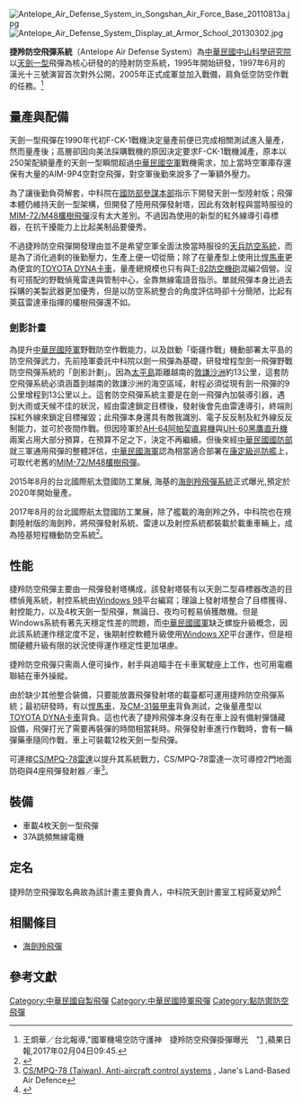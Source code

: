{{擴充|time=2015-01-23T10:28:05+00:00}}
[[File:Antelope_Air_Defense_System_in_Songshan_Air_Force_Base_20110813a.jpg|thumb]]
[[File:Antelope_Air_Defense_System_Display_at_Armor_School_20130302.jpg|thumb]]

'''捷羚防空飛彈系統'''（Antelope Air Defense System）為[[中華民國|中華民國]][[中山科學研究院|中山科學研究院]]以[[天劍一型|天劍一型]]飛彈為核心研發的的陸射防空系統，1995年開始研發，1997年6月的漢光十三號演習首次對外公開，2005年正式成軍並加入戰備，肩負低空防空作戰的任務。<ref>王烱華／台北報導,"國軍機場空防守護神　捷羚防空飛彈掛彈曝光　"[http://www.appledaily.com.tw/realtimenews/article/politics/20170204/1047087/] {{Wayback|url=http://www.appledaily.com.tw/realtimenews/article/politics/20170204/1047087/ |date=20170206133311 }},蘋果日報,2017年02月04日09:45.</ref>

== 量產與配備 ==
天劍一型飛彈在1990年代初F-CK-1戰機決定量產前便已完成相關測試進入量產，然而量產後；高層卻因向美法採購戰機的原因決定要求F-CK-1戰機減產，原本以250架配額量產的天劍一型瞬間超過[[中華民國空軍|中華民國空軍]]戰機需求，加上當時空軍庫存還保有大量的AIM-9P4空對空飛彈，對空軍後勤來說多了一筆額外壓力。

為了讓後勤負荷解套，中科院在[[國防部參謀本部|國防部參謀本部]]指示下開發天劍一型陸射版；飛彈本體仍維持天劍一型架構，但開發了陸用飛彈發射塔，因此有效射程與當時服役的[[MIM-72/M48欉樹飛彈|MIM-72/M48欉樹飛彈]]沒有太大差別。不過因為使用的新型的紅外線導引尋標器，在抗干擾能力上比起美制品要優秀。

不過捷羚防空飛彈開發理由並不是希望空軍全面汰換當時服役的[[天兵防空系統|天兵防空系統]]，而是為了消化過剩的後勤壓力，生產上便一切從簡；除了在量產型上使用比[[悍馬_(軍用汽車)|悍馬車]]更為便宜的[[豐田Dyna|TOYOTA DYNA卡車]]，量產總規模也只有與[[T-75_20毫米機砲|T-82防空機砲]]混編2個營。沒有可搭配的野戰偵蒐雷達與管制中心，全靠無線電語音指示。單就飛彈本身比過去採購的美製武器更加優秀，但是以防空系統整合的角度評估時卻十分簡陋，比起有萊茲雷達車指揮的欉樹飛彈還不如。

=== 劍影計畫 ===
為提升[[中華民國陸軍|中華民國陸軍]]野戰防空作戰能力，以及啟動「衛疆作戰」機動部署太平島的防空飛彈武力，先前陸軍委託中科院以劍一飛彈為基礎，研發增程型劍一飛彈野戰防空飛彈系統的「劍影計劃」。因為[[太平島|太平島]]距離越南的[[敦謙沙洲|敦謙沙洲]]約13公里，這套防空飛彈系統必須涵蓋到越南的敦謙沙洲的海空區域，射程必須從現有劍一飛彈的9公里增程到13公里以上。這套防空飛彈系統主要是在劍一飛彈內加裝導引器，遇到大雨或天候不佳的狀況，經由雷達鎖定目標後，發射後會先由雷達導引，終端則採紅外線來鎖定目標摧毀；此飛彈本身還具有敵我識別、電子反反制及紅外線反反制能力，並可於夜間作戰。但因陸軍於[[AH-64阿帕契直昇機|AH-64阿帕契直昇機]]與[[UH-60黑鷹直升機|UH-60黑鷹直升機]]兩案占用大部分預算，在預算不足之下，決定不再繼續。但後來經[[中華民國國防部|中華民國國防部]]就三軍通用飛彈的整體評估，[[中華民國海軍|中華民國海軍]]認為相當適合部署在[[康定級巡防艦|康定級巡防艦]]上，可取代老舊的[[MIM-72/M48欉樹飛彈|MIM-72/M48欉樹飛彈]]。

2015年8月的台北國際航太暨國防工業展, 海基的[[海劍羚飛彈系統|海劍羚飛彈系統]]正式曝光,預定於2020年開始量產。

2017年8月的台北國際航太暨國防工業展，除了艦載的海劍羚之外，中科院也在規劃陸射版的海劍羚，將飛彈發射系統、雷達以及射控系統都裝載於載重車輛上，成為陸基短程機動防空系統<ref>{{Cite web |url=http://mdc.idv.tw/mdc/navy/rocnavy/tc1-2.htm |title=海劍羚陸射防空飛彈系統 |access-date=2018-04-20 |archive-date=2020-12-18 |archive-url=https://web.archive.org/web/20201218141628/http://www.mdc.idv.tw/mdc/navy/rocnavy/tc1-2.htm |dead-url=no }}</ref>。

== 性能 ==
捷羚防空飛彈主要由一飛彈發射塔構成，該發射塔裝有以天劍二型尋標器改造的目標偵蒐系統，射控系統由[[Windows_98|Windows 98]]平台編寫；理論上發射塔整合了目標獲得、射控能力，以及4枚天劍一型飛彈，無論日、夜均可輕易偵獲敵機。但是Windows系統有著先天穩定性差的問題，而[[中華民國國軍|中華民國國軍]]缺乏螺旋升級概念，因此該系統運作穩定度不足，後期射控軟體升級使用[[Windows_XP|Windows XP]]平台運作，但是相關硬體升級有限的狀況使得運作穩定性更加堪慮。

捷羚防空飛彈只需兩人便可操作，射手與追瞄手在卡車駕駛座上工作，也可用電纜聯結在車外操縱。

由於缺少其他整合裝備，只要能放置飛彈發射塔的載臺都可運用捷羚防空飛彈系統；最初研發時，有以[[悍馬_(軍用汽車)|悍馬車]]，及[[CM-31裝甲車|CM-31裝甲車]]背負測試，之後量產型以[[豐田Dyna|TOYOTA DYNA卡車]]背負。這也代表了捷羚飛彈本身沒有在車上設有備射彈儲藏設備，飛彈打光了需要再裝彈的時間相當耗時。飛彈發射車進行作戰時，會有一輛彈藥車隨同作戰，車上可裝載12枚天劍一型飛彈。

可連接[[MPQ-78雷達|CS/MPQ-78雷達]]以提升其系統戰力，CS/MPQ-78雷達一次可導控2門地面防砲與4座飛彈發射器／車<ref>[http://articles.janes.com/articles/Janes-Land-Based-Air-Defence/CS-MPQ-78-Taiwan.html CS/MPQ-78 (Taiwan), Anti-aircraft control systems] {{Wayback|url=http://articles.janes.com/articles/Janes-Land-Based-Air-Defence/CS-MPQ-78-Taiwan.html |date=20120630020507 }}, Jane's Land-Based Air Defence</ref>。

== 裝備 ==
*車載4枚天劍一型飛彈
*37A跳頻無線電機

== 定名 ==
捷羚防空飛彈取名典故為該計畫主要負責人，中科院天劍計畫室工程師夏幼羚<ref>{{Cite web |url=http://ir.nctu.edu.tw/bitstream/11536/119966/1/ys0372-09.pdf |title=第十七屆十大傑出女青年獎 夏幼羚學姊專訪  |access-date=2015-05-31 |archive-date=2021-10-13 |archive-url=https://web.archive.org/web/20211013015218/https://ir.nctu.edu.tw/bitstream/11536/119966/1/ys0372-09.pdf |dead-url=no }}</ref>

== 相關條目 ==
* [[海劍羚飛彈|海劍羚飛彈]]

== 參考文獻 ==
{{reflist}}

{{中華民國自製飛彈}}
{{中華民國國防工業}}
{{中華民國空軍軍備}}

[[Category:中華民國自製飛彈|Category:中華民國自製飛彈]]
[[Category:中華民國陸軍飛彈|Category:中華民國陸軍飛彈]]
[[Category:點防禦防空飛彈|Category:點防禦防空飛彈]]